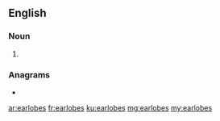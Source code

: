 {{also|ear lobes}}
==English==

===Noun===
{{head|en|noun plural form}}

# {{plural of|earlobe|lang=en}}

===Anagrams===
* {{l|en|sealbore}}

[[ar:earlobes]]
[[fr:earlobes]]
[[ku:earlobes]]
[[mg:earlobes]]
[[my:earlobes]]